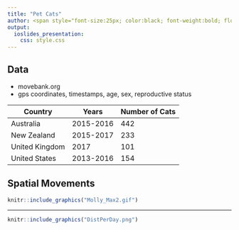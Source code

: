 ```yaml
---
title: "Pet Cats"
author: <span style="font-size:25px; color:black; font-weight:bold; float:left; left:170px; top:20px; position:relative;">Jennifer Freeman & Jason Pekos</span>
output: 
  ioslides_presentation:
    css: style.css
---
```


## Data 

- movebank.org
- gps coordinates, timestamps, age, sex, reproductive status

Country          |   Years  | Number of Cats
-----------------| ---------| --------------
Australia        | 2015-2016|  442
New Zealand      | 2015-2017|  233
United Kingdom   | 2017     |  101
United States    | 2013-2016|  154



## Spatial Movements {.smaller}
```r
knitr::include_graphics("Molly_Max2.gif")
```


---

```r
knitr::include_graphics("DistPerDay.png")
```


